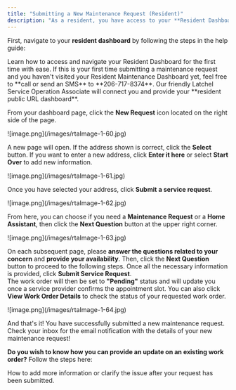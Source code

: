 ```yaml
---
title: "Submitting a New Maintenance Request (Resident)"
description: "As a resident, you have access to your **Resident Dashboard** from where you can access your existing and past maintenance requests, and also submit a new maintenance request. This help guide will assist you on how you can **submit a new maintenance request**."
---
```


First, navigate to your **resident dashboard** by following the steps in the help guide:

<Card title="Resident Dashboard Overview" icon="chalkboard-user" iconType="duotone" href="/s/topic/0TO5e000000h9wrGAA/Resident-Dashboard-Overview">
  Learn how to access and navigate your Resident Dashboard for the first time with ease.
</Card>

<Tip>
  If this is your first time submitting a maintenance request and you haven't visited your Resident Maintenance Dashboard yet, feel free to **call or send an SMS** to **206-717-8374**. Our friendly Latchel Service Operation Associate will connect you and provide your **resident public URL dashboard**.
</Tip>

From your dashboard page, click the **New Request** icon located on the right side of the page.

<Frame>
  ![image.png](/images/rtaImage-1-60.jpg)
</Frame>

A new page will open. If the address shown is correct, click the **Select** button. If you want to enter a new address, click **Enter it here** or select **Start Over** to add new information.

<Frame>
  ![image.png](/images/rtaImage-1-61.jpg)
</Frame>

Once you have selected your address, click **Submit** **a service request**.

<Frame>
  ![image.png](/images/rtaImage-1-62.jpg)
</Frame>

From here, you can choose if you need a **Maintenance Request** or a **Home Assistant**, then click the **Next Question** button at the upper right corner.

<Frame>
  ![image.png](/images/rtaImage-1-63.jpg)
</Frame>

On each subsequent page, please **answer the questions related to your concern** and **provide your availability**. Then, click the **Next Question** button to proceed to the following steps. Once all the necessary information is provided, click **Submit Service Request**.
\
The work order will then be set to **"Pending"** status and will update you once a service provider confirms the appointment slot. You can also click **View Work Order Details** to check the status of your requested work order.

<Frame>
  ![image.png](/images/rtaImage-1-64.jpg)
</Frame>

And that's it\! You have successfully submitted a new maintenance request. Check your inbox for the email notification with the details of your new maintenance request\!

**Do you wish to know how you can provide an update on an existing work order?** Follow the steps here: 

<Card title="Providing Updates on a Work Order (Resident)" icon="message-pen" iconType="duotone" href="/s/topic/0TO5e000000h9wrGAA/How-can-a-Resident-View-or-Update-Work-Orders">
  How to add more information or clarify the issue after your request has been submitted.
</Card>